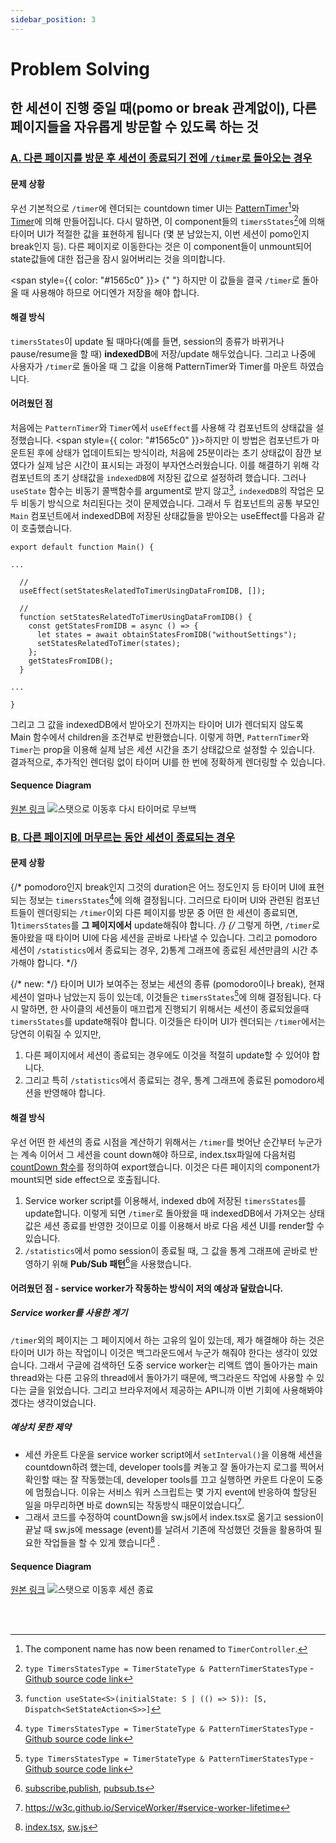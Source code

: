 ```yaml
---
sidebar_position: 3
---
```



# Problem Solving

## **한 세션이 진행 중일 때(pomo or break 관계없이), 다른 페이지들을 자유롭게 방문할 수 있도록 하는 것**

### <u>A. 다른 페이지를 방문 후 세션이 종료되기 전에 `/timer`로 돌아오는 경우</u>

#### 문제 상황

우선 기본적으로 `/timer`에 렌더되는 countdown timer UI는 [PatternTimer](https://github.com/Yonghwan-Song/pomodoro/blob/bb5c1d3b0623ff6d507d14494f7d678837d16581/client/src/Components/PatternTimer/PatternTimer.tsx#L31-L38)[^1]와 [Timer](https://github.com/Yonghwan-Song/pomodoro/blob/bb5c1d3b0623ff6d507d14494f7d678837d16581/client/src/Components/Timer/Timer.tsx#L59-L71)에 의해 만들어집니다.
다시 말하면, 이 component들의 `timersStates`[^2]에 의해 타이머 UI가 적절한 값을 표현하게 됩니다 (몇 분 남았는지, 이번 세션이 pomo인지 break인지 등).
다른 페이지로 이동한다는 것은 이 component들이 unmount되어 state값들에 대한 접근을 잠시 잃어버리는 것을 의미합니다.

<span style={{ color: "#1565c0" }}>
  {" "}
  하지만 이 값들을 결국 `/timer`로 돌아올 때 사용해야 하므로 어디엔가 저장을 해야
  합니다.
</span>

#### 해결 방식

`timersStates`이 update 될 때마다(예를 들면, session의 종류가 바뀌거나 pause/resume을 할 때) **indexedDB**에 저장/update 해두었습니다. 그리고 나중에 사용자가 `/timer`로 돌아올 때 그 값을 이용해 PatternTimer와 Timer를 마운트 하였습니다.

#### 어려웠던 점

처음에는 `PatternTimer`와 `Timer`에서 `useEffect`를 사용해 각 컴포넌트의 상태값을 설정했습니다. <span style={{ color: "#1565c0" }}>하지만 이 방법은 컴포넌트가 마운트된 후에 상태가 업데이트되는 방식이라, 처음에 25분이라는 초기 상태값이 잠깐 보였다가 실제 남은 시간이 표시되는 과정이 부자연스러웠습니다.</span>
이를 해결하기 위해 각 컴포넌트의 초기 상태값을 `indexedDB`에 저장된 값으로 설정하려 했습니다. 그러나 `useState` 함수는 비동기 콜백함수를 argument로 받지 않고[^5], `indexedDB`의 작업은 모두 비동기 방식으로 처리된다는 것이 문제였습니다.
그래서 두 컴포넌트의 공통 부모인 `Main` 컴포넌트에서 indexedDB에 저장된 상태값들을 받아오는 useEffect를 다음과 같이 호출했습니다.

```tsx
export default function Main() {

...

  //
  useEffect(setStatesRelatedToTimerUsingDataFromIDB, []);

  //
  function setStatesRelatedToTimerUsingDataFromIDB() {
    const getStatesFromIDB = async () => {
      let states = await obtainStatesFromIDB("withoutSettings");
      setStatesRelatedToTimer(states);
    };
    getStatesFromIDB();
  }

...

}
```

그리고 그 값을 indexedDB에서 받아오기 전까지는 타이머 UI가 렌더되지 않도록 Main 함수에서 children을 조건부로 반환했습니다.
이렇게 하면, `PatternTimer`와 `Timer`는 prop을 이용해 실제 남은 세션 시간을 초기 상태값으로 설정할 수 있습니다.
결과적으로, 추가적인 렌더링 없이 타이머 UI를 한 번에 정확하게 렌더링할 수 있습니다.

#### Sequence Diagram

[원본 링크](https://github.com/Yonghwan-Song/pomodoro/assets/72689705/435773c7-a742-4c71-b6c6-fcedcac5544e)
![스탯으로 이동후 다시 타이머로 무브백](./img/prob-solving-A-seq.png)

### <u>B. 다른 페이지에 머무르는 동안 세션이 종료되는 경우</u>

#### 문제 상황

{/* pomodoro인지 break인지 그것의 duration은 어느 정도인지 등 타이머 UI에 표현되는 정보는 `timersStates`[^2]에 의해 결정됩니다. 그러므로 타이머 UI와 관련된 컴포넌트들이 렌더링되는 `/timer`이외 다른 페이지를 방문 중 어떤 한 세션이 종료되면, 1)`timersStates`를 **그 페이지에서** update해줘야 합니다. */}
{/* 그렇게 하면, `/timer`로 돌아왔을 때 타이머 UI에 다음 세션을 곧바로 나타낼 수 있습니다. 그리고 pomodoro 세션이 `/statistics`에서 종료되는 경우, 2)통계 그래프에 종료된 세션만큼의 시간 추가해야 합니다. */}

{/* new: */}
타이머 UI가 보여주는 정보는 세션의 종류 (pomodoro이나 break), 현재 세션이 얼마나 남았는지 등이 있는데, 이것들은 `timersStates`[^2]에 의해 결정됩니다.
다시 말하면, 한 사이클의 세션들이 매끄럽게 진행되기 위해서는 세션이 종료되었을때 `timersStates`를 update해줘야 합니다.
이것들은 타이머 UI가 렌더되는 `/timer`에서는 당연히 이뤄질 수 있지만,

1. 다른 페이지에서 세션이 종료되는 경우에도 이것을 적절히 update할 수 있어야 합니다.
2. 그리고 특히 `/statistics`에서 종료되는 경우, 통계 그래프에 종료된 pomodoro세션을 반영해야 합니다.

#### 해결 방식

우선 어떤 한 세션의 종료 시점을 계산하기 위해서는 `/timer`를 벗어난 순간부터 누군가는 계속 이어서 그 세션을 count down해야 하므로,
index.tsx파일에 다음처럼 [countDown 함수](https://github.com/Yonghwan-Song/pomodoro/blob/bb5c1d3b0623ff6d507d14494f7d678837d16581/client/src/index.tsx#L647)를 정의하여 export했습니다.
이것은 다른 페이지의 component가 mount되면 side effect으로 호출됩니다.

1. Service worker script를 이용해서, indexed db에 저장된 `timersStates`를 update합니다.
   이렇게 되면 `/timer`로 돌아왔을 때 indexedDB에서 가져오는 상태값은 세션 종료를 반영한 것이므로 이를 이용해서 바로 다음 세션 UI를 render할 수 있습니다.
2. `/statistics`에서 pomo session이 종료될 때, 그 값을 통계 그래프에 곧바로 반영하기 위해 <Highlight color="#25c2a0">**Pub/Sub 패턴**[^3]</Highlight>을 사용했습니다.

#### 어려웠던 점 - service worker가 작동하는 방식이 저의 예상과 달랐습니다.

##### Service worker를 사용한 계기

`/timer`외의 페이지는 그 페이지에서 하는 고유의 일이 있는데, 제가 해결해야 하는 것은 타이머 UI가 하는 작업이니 이것은 백그라운드에서 누군가 해줘야 한다는 생각이 있었습니다.
그래서 구글에 검색하던 도중 service worker는 리액트 앱이 돌아가는 main thread와는 다른 고유의 thread에서 돌아가기 때문에, 백그라운드 작업에 사용할 수 있다는 글을 읽었습니다.
그리고 브라우저에서 제공하는 API니까 이번 기회에 사용해봐야겠다는 생각이었습니다.

##### 예상치 못한 제약

- 세션 카운트 다운을 service worker script에서 `setInterval()`을 이용해 세션을 countdown하려 했는데, developer tools를 켜놓고 잘 돌아가는지 로그를 찍어서 확인할 때는 잘 작동했는데,
  developer tools를 끄고 실행하면 카운트 다운이 도중에 멈췄습니다. 이유는 서비스 워커 스크립트는 몇 가지 event에 반응하여 할당된 일을 마무리하면 바로 down되는 작동방식 때문이었습니다[^6].
- 그래서 코드를 수정하여 countDown을 sw.js에서 index.tsx로 옮기고 session이 끝날 때 sw.js에 message (event)를 날려서 기존에 작성했던 것들을 활용하여 필요한 작업들을 할 수 있게 했습니다[^4] .

#### Sequence Diagram

[원본 링크](https://github.com/Yonghwan-Song/pomodoro/assets/72689705/c146532e-f4c5-45c5-a16f-c74333aeb3f3)
![스탯으로 이동후 세션 종료](./img/prob-solving-B-seq.png)

<br />
<br />

[^1]: The component name has now been renamed to `TimerController`.
[^2]: `type TimersStatesType = TimerStateType & PatternTimerStatesType` - [Github source code link](https://github.com/Yonghwan-Song/pomodoro/blob/bb5c1d3b0623ff6d507d14494f7d678837d16581/client/src/types/clientStatesType.ts#L1-L15)
[^3]: [subscribe](https://github.com/Yonghwan-Song/pomodoro/blob/main/client/src/Pages/Statistics/Statistics.tsx#L632),[publish](https://github.com/Yonghwan-Song/pomodoro/blob/main/client/src/index.tsx#L159), [pubsub.ts](https://github.com/Yonghwan-Song/pomodoro/blob/main/client/src/pubsub.ts)
[^4]: [index.tsx](https://github.com/Yonghwan-Song/pomodoro/blob/bb5c1d3b0623ff6d507d14494f7d678837d16581/client/src/index.tsx#L678), [sw.js](https://github.com/Yonghwan-Song/pomodoro/blob/bb5c1d3b0623ff6d507d14494f7d678837d16581/client/src/sw.js#L82-L84)
[^5]: `function useState<S>(initialState: S | (() => S)): [S, Dispatch<SetStateAction<S>>]`
[^6]: https://w3c.github.io/ServiceWorker/#service-worker-lifetime
